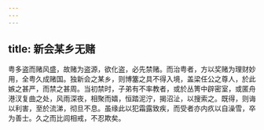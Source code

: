 ```yaml
---
---
---
```

title: 新会某乡无赌
---



粤多盗而赌风盛，故赌为盗源，欲化盗，必先禁赌。而治粤者，方以奖赌为理财妙用，全粤久成赌国。独新会之某乡，则博簺之具不得入境，盖梁任公之尊人，於此嫉之甚严，而禁之甚周。当初禁时，子弟有不率教者，或於丛箐中辟密室，或匿舟港汊复曲之处，风雨深夜，相聚而嬉，恒踏泥泞，揭沼沚，以搜索之。既得，则诲以利害，至於流涕，彻旦不息。虽缘此以犯霜露致疾，而受者亦内疚以自澡雪，卒为善士。久之而比闾相戒，不忍欺矣。